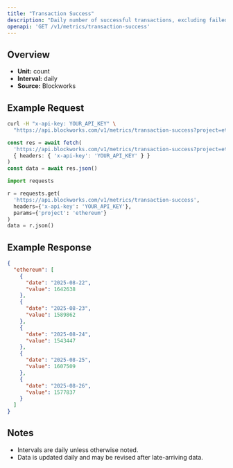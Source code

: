 ```yaml
---
title: "Transaction Success"
description: "Daily number of successful transactions, excluding failed transactions."
openapi: 'GET /v1/metrics/transaction-success'
---
```


## Overview

- **Unit:** count
- **Interval:** daily
- **Source:** Blockworks

## Example Request

<CodeGroup>

```bash cURL
curl -H "x-api-key: YOUR_API_KEY" \
  "https://api.blockworks.com/v1/metrics/transaction-success?project=ethereum"
```

```typescript TypeScript
const res = await fetch(
  'https://api.blockworks.com/v1/metrics/transaction-success?project=ethereum',
  { headers: { 'x-api-key': 'YOUR_API_KEY' } }
)
const data = await res.json()
```

```python Python
import requests

r = requests.get(
  'https://api.blockworks.com/v1/metrics/transaction-success',
  headers={'x-api-key': 'YOUR_API_KEY'},
  params={'project': 'ethereum'}
)
data = r.json()
```

</CodeGroup>

## Example Response

```json
{
  "ethereum": [
    {
      "date": "2025-08-22",
      "value": 1642638
    },
    {
      "date": "2025-08-23",
      "value": 1589862
    },
    {
      "date": "2025-08-24",
      "value": 1543447
    },
    {
      "date": "2025-08-25",
      "value": 1607509
    },
    {
      "date": "2025-08-26",
      "value": 1577837
    }
  ]
}
```

## Notes
- Intervals are daily unless otherwise noted.
- Data is updated daily and may be revised after late-arriving data.
